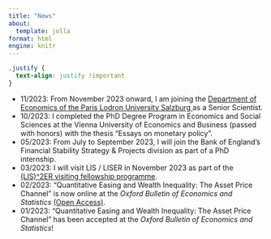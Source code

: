 ```yaml
---
title: "News"
about:
  template: jolla
format: html
engine: knitr
---
```


```css
.justify {
  text-align: justify !important
}
```

::: justify
-   11/2023: From November 2023 onward, I am joining the <a href="https://www.plus.ac.at/economics/?lang=en"> Department of Economics of the Paris Lodron University Salzburg </a> as a Senior Scientist.
-   10/2023: I completed the PhD Degree Program in Economics and Social Sciences at the Vienna University of Economics and Business (passed with honors) with the thesis "Essays on monetary policy".
-   05/2023: From July to September 2023, I will join the Bank of England's Financial Stability Strategy & Projects division as part of a PhD internship.
-   03/2023: I will visit LIS / LISER in November 2023 as part of the <a href="https://www.lisdatacenter.org/projects/lis2er-initiative/visitors/"> (LIS)\^2ER visiting fellowship programme</a>.
-   02/2023: "Quantitative Easing and Wealth Inequality: The Asset Price Channel" is now online at the <em>Oxford Bulletin of Economics and Statistics</em> <a href="https://onlinelibrary.wiley.com/doi/10.1111/obes.12543"> (Open Access)</a>.
-   01/2023: "Quantitative Easing and Wealth Inequality: The Asset Price Channel" has been accepted at the <em>Oxford Bulletin of Economics and Statistics</em>!
:::
